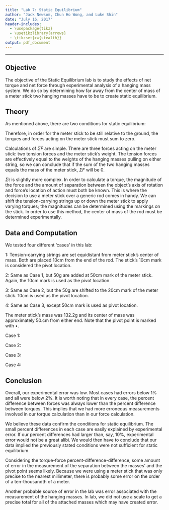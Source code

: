 ```yaml
---
title: "Lab 7: Static Equilibrium"
author: "Jack Newsom, Chun Ho Wong, and Luke Shin"
date: "July 16, 2017"
header-includes:
  - \usepackage{tikz}
  - \usetikzlibrary{arrows}
  - \tikzset{>={stealth}}
output: pdf_document
---
```

***

## Objective
The objective of the Static Equilibrium lab is to study the effects of net torque and net force through experimental analysis of a hanging mass system. We do so by determining how far away from the center of mass of a meter stick two hanging masses have to be to create static equilibrium.





\begin{center}
\begin{tikzpicture}

\filldraw[inner color=yellow,outer color=brown, thick] (0,0)rectangle (4,0.5);

\draw[->, thick] (.5,0)--(.5,2);
\draw[->, thick] (3.5,0)--(3.5,2);
\draw[->, thick] (2,0)--(2,-2);

\node at (.5, 2.3) {$T_1=W_{m1}$};
\node at (3.5, 2.3) {$T_2=W_{m2}$};
\node at (2, -2.3) {$W=m_{stick}\cdot g$};


\filldraw[inner color=gray, outer color=brown, thick] (8,-.25)rectangle (8.5,.25);

\draw[->, thick] (8.15, 0)--(8.15, 2);
\draw[->, thick] (8.35, 0)--(8.35, 2);
\draw[->, thick] (8.25, 0)--(8.25,-2);

\node at (7.75, 2) {$T_1$}; 
\node at (8.75, 2) {$T_2$};
\node at (8.75, -2) {$W$};

\end{tikzpicture}
\end{center}
## Theory
As mentioned above, there are two conditions for static equilibrium:

\begin{center}
1 $\Sigma F = 0$

2 $\Sigma \tau = 0$
\end{center}

Therefore, in order for the meter stick to be still relative to the ground, the torques and forces acting on the meter stick must sum to zero.

Calculations of $\Sigma F$ are simple. There are three forces acting on the meter stick: two tension forces and the meter stick's weight. The tension forces are effectively equal to the weights of the hanging masses pulling on either string, so we can conclude that if the sum of the two hanging masses equals the mass of the meter stick, $\Sigma F$ will be 0.

$\Sigma \tau$ is slightly more complex. In order to calculate a torque, the magnitude of the force and the amount of separation between the object's axis of rotation and force's location of action must both be known. This is where the decision to use a meter stick over a generic rod comes in handy. We can shift the tension-carrying strings up or down the meter stick to apply varying torques; the magnitudes can be determined using the markings on the stick. In order to use this method, the center of mass of the rod must be determined experimentally.

\newpage

## Data and Computation
We tested four different 'cases' in this lab:


1: Tension-carrying strings are set equidistant from meter stick's center of mass. Both are placed 10cm from the end of the rod. The stick's 10cm mark is considered the pivot location.

2: Same as Case 1, but 50g are added at 50cm mark of the meter stick. Again, the 10cm mark is used as the pivot location.

3: Same as Case 2, but the 50g are shifted to the 20cm mark of the meter stick. 10cm is used as the pivot location.

4: Same as Case 3, except 50cm mark is used as pivot location.


\begin{center}
  \begin{tabular}{| l | l | l | p{3cm} |}
  \hline  Case & Mass @ 90cm & Mass @ 10cm \\ \hline
  \hline 1 & 67g & 66g \\ \hline
  \hline 2 & 93g & 91g \\ \hline
  \hline 3 & 73g & 110g \\ \hline
  \end{tabular}
\end{center}

The meter stick's mass was 132.2g and its center of mass was approximately 50.cm from either end. Note that the pivot point is marked with $\bullet$.


Case 1:

\begin{center}
\begin{tikzpicture}

\filldraw[inner color=yellow,outer color=brown, thick] (0,0)rectangle (4,0.5);

\draw[->, thick] (.5,0)--(.5,2);
\draw[->, thick] (3.5,0)--(3.5,2);
\draw[->, thick] (2,0)--(2,-2);

\node at (.5, 2.3) {$T=W_{m1}$};
\node at (3.5, 2.3) {$T=W_{m2}$};
\node at (2, -2.3) {$W=m_{stick}\cdot g$};
\node at (3.5, .25) {$\bullet$};

\end{tikzpicture}
\end{center}

\begin{center}
$\Sigma F = W_{hanging mass 1} + W_{hanging mass 2} - W_{meter stick}$

$\Sigma F = g(m_{hanging mass 1} + m_{hanging mass 2} - m_{meter stick})$

$\Sigma F = 9.81\cdot 10^{-3}(67. + 66. - 132.2)$

Percent Difference$_{F}  = 100 -  100\cdot \frac{F_{up}}{F_{down}}$

$\Sigma \tau = \tau_{hanging mass 1} + \tau_{hanging mass 2} + \tau_{meter stick}$

$\Sigma \tau = 0 \cdot W_{hanging mass 1} - (90-10) \cdot W_{hanging mass 2} + (50-10) \cdot W_{meter stick}$

Percent Difference$_{\tau} = 100 - 100 \cdot \frac{\tau_{cw}}{\tau_{ccw}}$

\begin{tabular}{| l | l | p{3cm} |}
  \hline $\Sigma F$ & $0.0078N$\\ \hline
  \hline $\%Diff_{F}$ & $-0.61\%$ \\ \hline
  \hline $\Sigma \tau$ & $-0.0071N\cdot m$\\ \hline
  \hline $\%Diff_{\tau}$ & $-1.4\%$ \\ \hline
\end{tabular}
\end{center}

\newpage

Case 2:

\begin{center}
\begin{tikzpicture}

\filldraw[inner color=yellow,outer color=brown, thick] (0,0)rectangle (4,0.5);

\draw[->, thick] (.5,0)--(.5,2);
\draw[->, thick] (3.5,0)--(3.5,2);
\draw[->, thick] (2,0)--(2,-3);

\node at (.5, 2.3) {$T=W_{m1}$};
\node at (3.5, 2.3) {$T=W_{m2}$};
\node at (.4, -1.5) {$W_1=m_{stick}\cdot g$};
\node at (3.7, -1.5) {$W_2=m_{attached}\cdot g$};
\node at (3.5, .25) {$\bullet$};

\end{tikzpicture}
\end{center}

\begin{center}
$\Sigma F = g(m_{hanging mass 1} + m_{hanging mass 2} - m_{attached mass} - m_{meter stick})$

Percent Difference$_{F} = 100 - 100 \cdot \frac{F_{up}}{F_{down}}$

$\Sigma \tau = \tau_{hanging mass 1} + \tau_{hanging mass 2} + \tau_{attached mass} + \tau_{meter stick}$

Percent Difference$_{\tau} = 100 - 100 \cdot \frac{\tau_{cw}}{\tau_{ccw}}$

\begin{tabular}{| l | l | p{3cm} |}
  \hline $\Sigma F$ & $0.0018N$\\ \hline
  \hline $\%Diff_{F}$ & $0.99\%$ \\ \hline
  \hline $\Sigma \tau$ & $-0.151N\cdot m$\\ \hline
  \hline $\%Diff_{\tau}$ & $2.0\%$ \\ \hline
\end{tabular}
\end{center}

Case 3:
\begin{center}
\begin{tikzpicture}

\filldraw[inner color=yellow,outer color=brown, thick] (0,0)rectangle (4,0.5);

\draw[->, thick] (.5,0)--(.5,2);
\draw[->, thick] (3.5,0)--(3.5,2);
\draw[->, thick] (2,0)--(2,-2);
\draw[->, thick] (3,0)--(3,-2);

\node at (.5, 2.3) {$T=W_{m1}$};
\node at (3.5, 2.3) {$T=W_{m2}$};
\node at (.4, -1.5) {$W_1=m_{stick}\cdot g$};
\node at (4.5, -1.5) {$W_2=m_{attached}\cdot g$};
\node at (3.5, .25) {$\bullet$};

\end{tikzpicture}
\end{center}

\begin{center}
$\Sigma F = g(m_{hanging mass 1} + m_{hanging mass 2} - m_{attached mass} - m_{meter stick})$

Percent Difference$_{F} = 100 - 100 \cdot \frac{F_{up}}{F_{down}}$

$\Sigma \tau = \tau_{hanging mass 1} + \tau_{hanging mass 2} + \tau_{attached mass} + \tau_{meter stick}$

Percent Difference$_{\tau} = 100 - 100 \cdot \frac{\tau_{cw}}{\tau_{ccw}}$

\begin{tabular}{| l | l | p{3cm} |}
  \hline $\Sigma F$ & $0.0079N$\\ \hline
  \hline $\%Diff_{F}$ & $0.44\%$ \\ \hline
  \hline $\Sigma \tau$ & $-1.1N\cdot m$\\ \hline
  \hline $\%Diff_{\tau}$ & $0.90\%$ \\ \hline
\end{tabular}
\end{center}


\newpage

Case 4:

\begin{center}
\begin{tikzpicture}

\filldraw[inner color=yellow,outer color=brown, thick] (0,0)rectangle (4,0.5);

\draw[->, thick] (.5,0)--(.5,2);
\draw[->, thick] (3.5,0)--(3.5,2);
\draw[->, thick] (2,0)--(2,-2);
\draw[->, thick] (3,0)--(3,-2);

\node at (.5, 2.3) {$T=W_{m1}$};
\node at (3.5, 2.3) {$T=W_{m2}$};
\node at (.4, -1.5) {$W_1=m_{stick}\cdot g$};
\node at (4.5, -1.5) {$W_2=m_{attached}\cdot g$};
\node at (2, .25) {$\bullet$};

\end{tikzpicture}
\end{center}


\begin{center}
$\Sigma F = g(m_{hanging mass 1} + m_{hanging mass 2} - m_{attached mass} - m_{meter stick})$

Percent Difference$_{F} = 100 - 100 \cdot \frac{F_{up}}{F_{down}}$

$\Sigma \tau = \tau_{hanging mass 1} + \tau_{hanging mass 2} + \tau_{attached mass} + \tau_{meter stick}$

Percent Difference$_{\tau} = 100 - 100 \cdot \frac{\tau_{cw}}{\tau_{ccw}}$

\begin{tabular}{| l | l | p{3cm} |}
  \hline $\Sigma F$ & $0.0079N$\\ \hline
  \hline $\%Diff_{F}$ & $-0.44\%$ \\ \hline
  \hline $\Sigma \tau$ & $-0.0020N\cdot m$\\ \hline
  \hline $\%Diff_{\tau}$ & $0.45\%$ \\ \hline
\end{tabular}
\end{center}


## Conclusion
Overall, our experimental error was low. Most cases had errors below 1% and all were below 2%. It is worth noting that in every case, the percent difference between forces was always lower than the percent difference between torques. This implies that we had more erroneous measurements involved in our torque calculation than in our force calculation.

We believe these data confirm the conditions for static equilibrium. The small percent differences in each case are easily explained by experimental error. If our percent differences had larger than, say, 10%, experimental error would not be a great alibi. We would then have to conclude that our data implied the previously stated conditions were not sufficient for static equilibrium.

Considering the torque-force percent-difference-difference, some amount of error in the measurement of the separation between the masses' and the pivot point seems likely. Because we were using a meter stick that was only precise to the nearest millimeter, there is probably some error on the order of a ten-thousandth of a meter.

Another probable source of error in the lab was error associated with the measurement of the hanging masses. In lab, we did not use a scale to get a precise total for all of the attached masses which may have created error.
